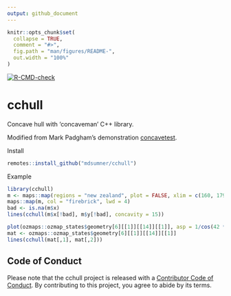 ```yaml
---
output: github_document
---
```


<!-- README.md is generated from README.Rmd. Please edit that file -->

```r
knitr::opts_chunk$set(
  collapse = TRUE,
  comment = "#>",
  fig.path = "man/figures/README-",
  out.width = "100%"
)
```

<!-- badges: start -->
[![R-CMD-check](https://github.com/mdsumner/cchull/actions/workflows/R-CMD-check.yaml/badge.svg)](https://github.com/mdsumner/cchull/actions/workflows/R-CMD-check.yaml)
<!-- badges: end -->

# cchull

Concave hull with 'concaveman' C++ library. 

Modified from Mark Padgham's demonstration [concavetest](https://github.com/mpadge/concavetest). 

Install

```R
remotes::install_github("mdsumner/cchull")
```

Example

```r
library(cchull)
m <- maps::map(regions = "new zealand", plot = FALSE, xlim = c(160, 179), ylim = c(-50, -40))
maps::map(m, col = "firebrick", lwd = 4)
bad <- is.na(m$x)
lines(cchull(m$x[!bad], m$y[!bad], concavity = 15))

plot(ozmaps::ozmap_states$geometry[6][[1]][[14]][[1]], asp = 1/cos(42 * pi/180), xlab = "", ylab = "")
mat <- ozmaps::ozmap_states$geometry[6][[1]][[14]][[1]]
lines(cchull(mat[,1], mat[,2]))
```

## Code of Conduct
  
Please note that the cchull project is released with a [Contributor Code of Conduct](https://contributor-covenant.org/version/2/1/CODE_OF_CONDUCT.html). By contributing to this project, you agree to abide by its terms.
